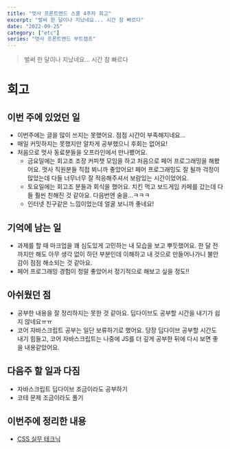 ```yaml
---
title: "멋사 프론트엔드 스쿨 4주차 회고"
excerpt: "벌써 한 달이나 지났네요... 시간 참 빠르다"
date: "2022-09-25"
category: ["etc"]
series: "멋사 프론트엔드 부트캠프"
---
```


> 벌써 한 달이나 지났네요... 시간 참 빠르다

# 회고

## 이번 주에 있었던 일

- 이번주에는 글을 많이 쓰지는 못했어요. 점점 시간이 부족해지네요...
- 매일 커밋하지는 못했지만 알차게 공부했으니 후회는 없어요!
- 처음으로 멋사 동료분들을 오프라인에서 만나뵀어요.
  - 금요일에는 회고조 조장 커피챗 모임을 하고 처음으로 페어 프로그래밍을 해봤어요. 멋사 직원분들 직접 뵈니까 좋았어요! 페어 프로그래밍도 잘 될까 걱정이 많았는데 다들 너무너무 잘 적응해주셔서 보람있는 시간이었어요.
  - 토요일에는 회고조 분들과 회식을 했어요. 치킨 먹고 보드게임 카페를 갔는데 다들 훨씬 친해진 것 같아요. 다음번엔 술을...ㅋㅋㅋ
  - 인터넷 친구같은 느낌이었는데 얼굴 보니까 좋네요!

## 기억에 남는 일

- 과제를 할 때 마크업을 꽤 심도있게 고민하는 내 모습을 보고 뿌듯했어요. 한 달 전까지만 해도 아무 생각 없이 하던 부분인데 이해하고 내 것으로 만들어나가니 불안감이 점점 해소되는 것 같아요.
- 페어 프로그래밍 경험이 정말 좋았어서 정기적으로 해보고 싶을 정도!!

## 아쉬웠던 점

- 공부한 내용을 잘 정리하지는 못한 것 같아요. 딥다이브도 공부할 시간을 내기가 쉽지 않네요ㅠㅠ
- 코어 자바스크립트 공부는 일단 보류하기로 했어요. 당장 딥다이브 공부할 시간도 내기 힘들고, 코어 자바스크립트는 나중에 JS를 더 깊게 공부한 뒤에 다시 보면 좋을 내용같았어요.

## 다음주 할 일과 다짐

- 자바스크립트 딥다이브 조금이라도 공부하기
- 코테 문제 조금이라도 풀기

## 이번주에 정리한 내용

- [CSS 실무 테크닉](https://custardcream.vercel.app/posts/CSS%20%EC%8B%A4%EB%AC%B4%20%ED%85%8C%ED%81%AC%EB%8B%89)
